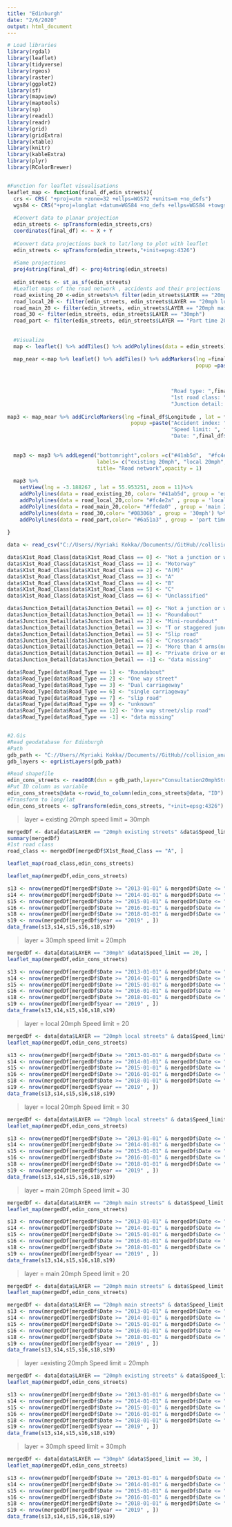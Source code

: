 ```yaml
---
title: "Edinburgh"
date: "2/6/2020"
output: html_document
---
```


```r
# Load libraries
library(rgdal)
library(leaflet)
library(tidyverse)
library(rgeos)
library(raster)
library(ggplot2)
library(sf)
library(mapview)
library(maptools)
library(sp)
library(readxl)
library(readr)
library(grid)
library(gridExtra)
library(xtable)
library(knitr)
library(kableExtra)
library(plyr)
library(RColorBrewer)


#Function for leaflet visualisations
leaflet_map <- function(final_df,edin_streets){
  crs <- CRS( "+proj=utm +zone=32 +ellps=WGS72 +units=m +no_defs")     # UTM zone = 32 N
  wgs84 <- CRS("+proj=longlat +datum=WGS84 +no_defs +ellps=WGS84 +towgs84=0,0,0")  # long/lat
  
  #Convert data to planar projection  
  edin_streets <- spTransform(edin_streets,crs)
  coordinates(final_df) <- ~ X + Y
  
  #Convert data projections back to lat/long to plot with leaflet
  edin_streets <- spTransform(edin_streets,"+init=epsg:4326")
  
  #Same projections
  proj4string(final_df) <- proj4string(edin_streets)
  
  edin_streets <- st_as_sf(edin_streets)
  #Leaflet maps of the road network , accidents and their projections
  road_existing_20 <-edin_streets%>% filter(edin_streets$LAYER == "20mph existing streets")
  road_local_20 <- filter(edin_streets, edin_streets$LAYER == "20mph local streets")
  road_main_20 <- filter(edin_streets, edin_streets$LAYER == "20mph main streets")
  road_30 <- filter(edin_streets, edin_streets$LAYER == "30mph")
  road_part <- filter(edin_streets, edin_streets$LAYER == "Part time 20mph")
 
  
  #Visualize
  map <- leaflet() %>% addTiles() %>% addPolylines(data = edin_streets)

  map_near <-map %>% leaflet() %>% addTiles() %>% addMarkers(lng =final_df$X, lat = final_df$Y,
                                                             popup =paste("Accident index: ", final_df$Accident_Index, "<br>",
                                                                          "Speed limit: ", final_df$Speed_limit ,"<br>",
                                                                          "Layer: ",final_df$LAYER ,"<br>",
                                                                         "Date: ",final_df$Date ,"<br>",
                                                     "Road type: ",final_df$Road_Type,"<br>",
                                                     "1st road class: ",final_df$X1st_Road_Class,"<br>",
                                                     "Junction detail: ",final_df$Junction_Detail), group = 'incidents linked to a road')
  
map3 <- map_near %>% addCircleMarkers(lng =final_df$Longitude , lat = final_df$Latitude,
                                        popup =paste("Accident index: ", final_df$Accident_Index, "<br>",
                                                     "Speed limit: ", final_df$Speed_limit ,"<br>",
                                                     "Date: ",final_df$Date), group = 'all incidents')
  
  
  map3 <- map3 %>% addLegend("bottomright",colors =c("#41ab5d",  "#fc4e2a", "#ffeda0",  "#08306b","#6a51a3"),
                             labels= c("existing 20mph", "local 20mph","main 20 mph","30mph", "part time 20mph"),
                             title= "Road network",opacity = 1)
  
  map3 %>%
    setView(lng = -3.188267 , lat = 55.953251, zoom = 11)%>%
    addPolylines(data = road_existing_20, color= "#41ab5d", group = 'existing 20mph' ) %>%
    addPolylines(data = road_local_20,color= "#fc4e2a" , group = 'local 20mph' ) %>%
    addPolylines(data = road_main_20,color= "#ffeda0" , group = 'main 20mph')%>%
    addPolylines(data = road_30,color= "#08306b" , group = '30mph') %>% 
    addPolylines(data = road_part,color= "#6a51a3" , group = 'part time 20mph')%>%addLayersControl(overlayGroups = c( 'existing 20mph','local 20mph','main 20mph','30mph','part time 20mph','incidents linked to a road','all incidents'),
                                                                                                options = layersControlOptions(collapsed = FALSE))
}
```


```r
data <- read_csv("C://Users//Kyriaki Kokka//Documents//GitHub//collision_analysis//data//merged_data.csv")

data$X1st_Road_Class[data$X1st_Road_Class == 0] <- "Not a junction or within 20meters"
data$X1st_Road_Class[data$X1st_Road_Class == 1] <- "Motorway"
data$X1st_Road_Class[data$X1st_Road_Class == 2] <- "A(M)"
data$X1st_Road_Class[data$X1st_Road_Class == 3] <- "A"
data$X1st_Road_Class[data$X1st_Road_Class == 4] <- "B"
data$X1st_Road_Class[data$X1st_Road_Class == 5] <- "C"
data$X1st_Road_Class[data$X1st_Road_Class == 6] <- "Unclassified"

data$Junction_Detail[data$Junction_Detail == 0] <- "Not a junction or within 20meters"
data$Junction_Detail[data$Junction_Detail == 1] <- "Roundabout"
data$Junction_Detail[data$Junction_Detail == 2] <- "Mini-roundabout"
data$Junction_Detail[data$Junction_Detail == 3] <- "T or staggered junction"
data$Junction_Detail[data$Junction_Detail == 5] <- "Slip road"
data$Junction_Detail[data$Junction_Detail == 6] <- "Crossroads"
data$Junction_Detail[data$Junction_Detail == 7] <- "More than 4 arms(not roundabout"
data$Junction_Detail[data$Junction_Detail == 8] <- "Private drive or entrance"
data$Junction_Detail[data$Junction_Detail == -1] <- "data missing"

data$Road_Type[data$Road_Type == 1] <- "Roundabout"
data$Road_Type[data$Road_Type == 2] <- "One way street"
data$Road_Type[data$Road_Type == 3] <- "Dual carriageway"
data$Road_Type[data$Road_Type == 6] <- "single carriageway"
data$Road_Type[data$Road_Type == 7] <- "slip road"
data$Road_Type[data$Road_Type == 9] <- "unknown"
data$Road_Type[data$Road_Type == 12] <- "One way street/slip road"
data$Road_Type[data$Road_Type == -1] <- "data missing"


#2.Gis 
#Read geodatabase for Edinburgh
#Path
gdb_path <- "C://Users//Kyriaki Kokka//Documents//GitHub//collision_analysis//data//20mph.gdb"
gdb_layers <- ogrListLayers(gdb_path)

#Read shapefile
edin_cons_streets <- readOGR(dsn = gdb_path,layer="Consultation20mphStreets", verbose = FALSE)
#Put ID column as variable 
edin_cons_streets@data <-rowid_to_column(edin_cons_streets@data, "ID")
#Transform to long/lat
edin_cons_streets <- spTransform(edin_cons_streets, "+init=epsg:4326")
```

> layer =  existing 20mph
> speed limit = 30mph
 
```r

mergedDf <- data[data$LAYER == "20mph existing streets" &data$Speed_limit == 30, ]
summary(mergedDf)
#1st road class
road_class <- mergedDf[mergedDf$X1st_Road_Class == "A", ]

leaflet_map(road_class,edin_cons_streets)

leaflet_map(mergedDf,edin_cons_streets)

s13 <- nrow(mergedDf[mergedDf$Date >= "2013-01-01" & mergedDf$Date <= "2013-12-31", ])
s14 <- nrow(mergedDf[mergedDf$Date >= "2014-01-01" & mergedDf$Date <= "2014-12-31", ])
s15 <- nrow(mergedDf[mergedDf$Date >= "2015-01-01" & mergedDf$Date <= "2015-12-31", ])
s16 <- nrow(mergedDf[mergedDf$Date >= "2016-01-01" & mergedDf$Date <= "2016-12-31", ])
s18 <- nrow(mergedDf[mergedDf$Date >= "2018-01-01" & mergedDf$Date <= "2018-12-31", ])
s19 <- nrow(mergedDf[mergedDf$year == "2019" , ])
data_frame(s13,s14,s15,s16,s18,s19)
```

> layer = 30mph 
> speed limit = 20mph

```r
mergedDf <- data[data$LAYER == "30mph" &data$Speed_limit == 20, ]
leaflet_map(mergedDf,edin_cons_streets)

s13 <- nrow(mergedDf[mergedDf$Date >= "2013-01-01" & mergedDf$Date <= "2013-12-31", ])
s14 <- nrow(mergedDf[mergedDf$Date >= "2014-01-01" & mergedDf$Date <= "2014-12-31", ])
s15 <- nrow(mergedDf[mergedDf$Date >= "2015-01-01" & mergedDf$Date <= "2015-12-31", ])
s16 <- nrow(mergedDf[mergedDf$Date >= "2016-01-01" & mergedDf$Date <= "2016-12-31", ])
s18 <- nrow(mergedDf[mergedDf$Date >= "2018-01-01" & mergedDf$Date <= "2018-12-31", ])
s19 <- nrow(mergedDf[mergedDf$year == "2019" , ])
data_frame(s13,s14,s15,s16,s18,s19)
```

> layer = local 20mph
> Speed limit = 20   

```r

mergedDf <- data[data$LAYER == "20mph local streets" & data$Speed_limit == 20, ]
leaflet_map(mergedDf,edin_cons_streets)

s13 <- nrow(mergedDf[mergedDf$Date >= "2013-01-01" & mergedDf$Date <= "2013-12-31", ])
s14 <- nrow(mergedDf[mergedDf$Date >= "2014-01-01" & mergedDf$Date <= "2014-12-31", ])
s15 <- nrow(mergedDf[mergedDf$Date >= "2015-01-01" & mergedDf$Date <= "2015-12-31", ])
s16 <- nrow(mergedDf[mergedDf$Date >= "2016-01-01" & mergedDf$Date <= "2016-12-31", ])
s18 <- nrow(mergedDf[mergedDf$Date >= "2018-01-01" & mergedDf$Date <= "2018-12-31", ])
s19 <- nrow(mergedDf[mergedDf$year == "2019" , ])
data_frame(s13,s14,s15,s16,s18,s19)

```

> layer = local 20mph
> Speed limit = 30   

```r

mergedDf <- data[data$LAYER == "20mph local streets" & data$Speed_limit == 30, ]
leaflet_map(mergedDf,edin_cons_streets)

s13 <- nrow(mergedDf[mergedDf$Date >= "2013-01-01" & mergedDf$Date <= "2013-12-31", ])
s14 <- nrow(mergedDf[mergedDf$Date >= "2014-01-01" & mergedDf$Date <= "2014-12-31", ])
s15 <- nrow(mergedDf[mergedDf$Date >= "2015-01-01" & mergedDf$Date <= "2015-12-31", ])
s16 <- nrow(mergedDf[mergedDf$Date >= "2016-01-01" & mergedDf$Date <= "2016-12-31", ])
s18 <- nrow(mergedDf[mergedDf$Date >= "2018-01-01" & mergedDf$Date <= "2018-12-31", ])
s19 <- nrow(mergedDf[mergedDf$year == "2019" , ])
data_frame(s13,s14,s15,s16,s18,s19)
```

> layer = main 20mph
> Speed limit = 30   
 
```r

mergedDf <- data[data$LAYER == "20mph main streets" & data$Speed_limit == 30, ]
leaflet_map(mergedDf,edin_cons_streets)

s13 <- nrow(mergedDf[mergedDf$Date >= "2013-01-01" & mergedDf$Date <= "2013-12-31", ])
s14 <- nrow(mergedDf[mergedDf$Date >= "2014-01-01" & mergedDf$Date <= "2014-12-31", ])
s15 <- nrow(mergedDf[mergedDf$Date >= "2015-01-01" & mergedDf$Date <= "2015-12-31", ])
s16 <- nrow(mergedDf[mergedDf$Date >= "2016-01-01" & mergedDf$Date <= "2016-12-31", ])
s18 <- nrow(mergedDf[mergedDf$Date >= "2018-01-01" & mergedDf$Date <= "2018-12-31", ])
s19 <- nrow(mergedDf[mergedDf$year == "2019" , ])
data_frame(s13,s14,s15,s16,s18,s19)
```

> layer = main 20mph
> Speed limit = 20      
 
```r

mergedDf <- data[data$LAYER == "20mph main streets" & data$Speed_limit == 20, ]
leaflet_map(mergedDf,edin_cons_streets)

mergedDf <- data[data$LAYER == "20mph main streets" & data$Speed_limit == 20, ]
s13 <- nrow(mergedDf[mergedDf$Date >= "2013-01-01" & mergedDf$Date <= "2013-12-31", ])
s14 <- nrow(mergedDf[mergedDf$Date >= "2014-01-01" & mergedDf$Date <= "2014-12-31", ])
s15 <- nrow(mergedDf[mergedDf$Date >= "2015-01-01" & mergedDf$Date <= "2015-12-31", ])
s16 <- nrow(mergedDf[mergedDf$Date >= "2016-01-01" & mergedDf$Date <= "2016-12-31", ])
s18 <- nrow(mergedDf[mergedDf$Date >= "2018-01-01" & mergedDf$Date <= "2018-12-31", ])
s19 <- nrow(mergedDf[mergedDf$year == "2019" , ])
data_frame(s13,s14,s15,s16,s18,s19)

```

> layer =existing  20mph
> Speed limit = 20mph

```r
mergedDf <- data[data$LAYER == "20mph existing streets" & data$Speed_limit == 20, ]
leaflet_map(mergedDf,edin_cons_streets)

s13 <- nrow(mergedDf[mergedDf$Date >= "2013-01-01" & mergedDf$Date <= "2013-12-31", ])
s14 <- nrow(mergedDf[mergedDf$Date >= "2014-01-01" & mergedDf$Date <= "2014-12-31", ])
s15 <- nrow(mergedDf[mergedDf$Date >= "2015-01-01" & mergedDf$Date <= "2015-12-31", ])
s16 <- nrow(mergedDf[mergedDf$Date >= "2016-01-01" & mergedDf$Date <= "2016-12-31", ])
s18 <- nrow(mergedDf[mergedDf$Date >= "2018-01-01" & mergedDf$Date <= "2018-12-31", ])
s19 <- nrow(mergedDf[mergedDf$year == "2019" , ])
data_frame(s13,s14,s15,s16,s18,s19)
```
 
> layer =  30mph
> speed limit = 30mph
 
```r

mergedDf <- data[data$LAYER == "30mph" &data$Speed_limit == 30, ]
leaflet_map(mergedDf,edin_cons_streets)

s13 <- nrow(mergedDf[mergedDf$Date >= "2013-01-01" & mergedDf$Date <= "2013-12-31", ])
s14 <- nrow(mergedDf[mergedDf$Date >= "2014-01-01" & mergedDf$Date <= "2014-12-31", ])
s15 <- nrow(mergedDf[mergedDf$Date >= "2015-01-01" & mergedDf$Date <= "2015-12-31", ])
s16 <- nrow(mergedDf[mergedDf$Date >= "2016-01-01" & mergedDf$Date <= "2016-12-31", ])
s18 <- nrow(mergedDf[mergedDf$Date >= "2018-01-01" & mergedDf$Date <= "2018-12-31", ])
s19 <- nrow(mergedDf[mergedDf$year == "2019" , ])
data_frame(s13,s14,s15,s16,s18,s19)
```
 